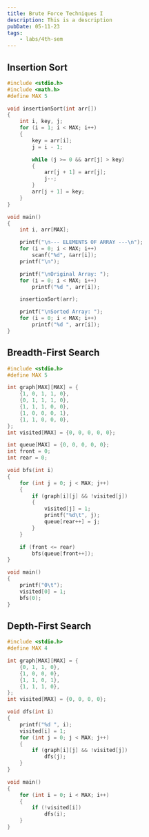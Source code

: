 ```yaml
---
title: Brute Force Techniques I
description: This is a description
pubDate: 05-11-23
tags:
	- labs/4th-sem
---
```


## Insertion Sort

```c
#include <stdio.h>
#include <math.h>
#define MAX 5

void insertionSort(int arr[])
{
    int i, key, j;
    for (i = 1; i < MAX; i++)
    {
        key = arr[i];
        j = i - 1;

        while (j >= 0 && arr[j] > key)
        {
            arr[j + 1] = arr[j];
            j--;
        }
        arr[j + 1] = key;
    }
}

void main()
{
    int i, arr[MAX];

    printf("\n--- ELEMENTS OF ARRAY ---\n");
    for (i = 0; i < MAX; i++)
        scanf("%d", &arr[i]);
    printf("\n");

    printf("\nOriginal Array: ");
    for (i = 0; i < MAX; i++)
        printf("%d ", arr[i]);

    insertionSort(arr);

    printf("\nSorted Array: ");
    for (i = 0; i < MAX; i++)
        printf("%d ", arr[i]);
}
```

## Breadth-First Search

```c
#include <stdio.h>
#define MAX 5

int graph[MAX][MAX] = {
	{1, 0, 1, 1, 0},
	{0, 1, 1, 1, 0},
	{1, 1, 1, 0, 0},
	{1, 0, 0, 0, 1},
	{1, 1, 0, 0, 0},
};
int visited[MAX] = {0, 0, 0, 0, 0};

int queue[MAX] = {0, 0, 0, 0, 0};
int front = 0;
int rear = 0;

void bfs(int i)
{
	for (int j = 0; j < MAX; j++)
	{
		if (graph[i][j] && !visited[j])
		{
			visited[j] = 1;
			printf("%d\t", j);
			queue[rear++] = j;
		}
	}

	if (front <= rear)
		bfs(queue[front++]);
}

void main()
{
	printf("0\t");
	visited[0] = 1;
	bfs(0);
}
```

## Depth-First Search

```c
#include <stdio.h>
#define MAX 4

int graph[MAX][MAX] = {
	{0, 1, 1, 0},
	{1, 0, 0, 0},
	{1, 1, 0, 1},
	{1, 1, 1, 0},
};
int visited[MAX] = {0, 0, 0, 0};

void dfs(int i)
{
	printf("%d ", i);
	visited[i] = 1;
	for (int j = 0; j < MAX; j++)
	{
		if (graph[i][j] && !visited[j])
			dfs(j);
	}
}

void main()
{
	for (int i = 0; i < MAX; i++)
	{
		if (!visited[i])
			dfs(i);
	}
}
```
